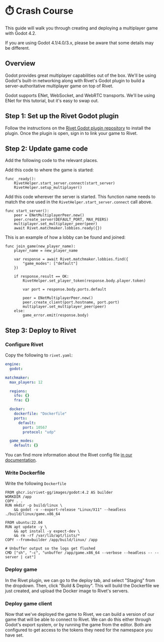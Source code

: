 

# ⏱️ Crash Course

<WorkInProgress />

This guide will walk you through creating and deploying a multiplayer game with
Godot 4.2.

If you are using Godot 4.1/4.0/3.x, please be aware that some details may be different.

<TutorialVideo videoId="akJ6FP_DYNo" />

## Overview

Godot provides great multiplayer capabilities out of the box. We'll be using
Godot's built-in networking along with Rivet's Godot plugin to build a
server-authoritative multiplayer game on top of Rivet.

Godot supports ENet, WebSocket, and WebRTC transports. We'll be using ENet for
this tutorial, but it's easy to swap out.

## Step 1: Set up the Rivet Godot plugin

Follow the instructions on the [Rivet Godot plugin
repository](https://github.com/rivet-gg/plugin-godot) to install the plugin.
Once the plugin is open, sign in to link your game to Rivet.

## Step 2: Update game code

Add the following code to the relevant places.

Add this code to where the game is started:

```gdscript
func _ready():
	RivetHelper.start_server.connect(start_server)
	RivetHelper.setup_multiplayer()
```

Add this code wherever the server is started. This function name needs to match
the one used in the `RivetHelper.start_server.connect` call above.

```gdscript
func start_server():
	peer = ENetMultiplayerPeer.new()
	peer.create_server(DEFAULT_PORT, MAX_PEERS)
	multiplayer.set_multiplayer_peer(peer)
	await Rivet.matchmaker.lobbies.ready({})
```

This is an example of how a lobby can be found and joined:

```gdscript
func join_game(new_player_name):
	player_name = new_player_name

	var response = await Rivet.matchmaker.lobbies.find({
		"game_modes": ["default"]
	})

	if response.result == OK:
		RivetHelper.set_player_token(response.body.player.token)

		var port = response.body.ports.default

		peer = ENetMultiplayerPeer.new()
		peer.create_client(port.hostname, port.port)
		multiplayer.set_multiplayer_peer(peer)
	else:
		game_error.emit(response.body)
```

## Step 3: Deploy to Rivet

### Configure Rivet

Copy the following to `rivet.yaml`:

```yaml rivet.yaml
engine:
  godot:

matchmaker:
  max_players: 12

  regions:
    sfo: {}
    fra: {}

  docker:
    dockerfile: "Dockerfile"
    ports:
      default:
        port: 10567
        protocol: "udp"

  game_modes:
    default: {}
```

You can find more information about the Rivet config file [in our
documentation](https://rivet.gg/docs/general/config).

### Write Dockerfile

Write the following `Dockerfile`

```docker Dockerfile
FROM ghcr.io/rivet-gg/images/godot:4.2 AS builder
WORKDIR /app
COPY . .
RUN mkdir -p build/linux \
    && godot -v --export-release "Linux/X11" --headless ./build/linux/game.x86_64

FROM ubuntu:22.04
RUN apt update -y \
    && apt install -y expect-dev \
    && rm -rf /var/lib/apt/lists/*
COPY --from=builder /app/build/linux/ /app

# Unbuffer output so the logs get flushed
CMD ["sh", "-c", "unbuffer /app/game.x86_64 --verbose --headless -- --server | cat"]
```

### Deploy game

In the Rivet plugin, we can go to the deploy tab, and select "Staging" from the
dropdown. Then, click "Build & Deploy". This will build the Dockerfile we just
created, and upload the Docker image to Rivet's servers.

### Deploy game client

Now that we've deployed the game to Rivet, we can build a version of our game
that will be able to connect to Rivet. We can do this either through Godot's
export system, or by running the game from the editor. Both are configured to
get access to the tokens they need for the namespace you have set.
